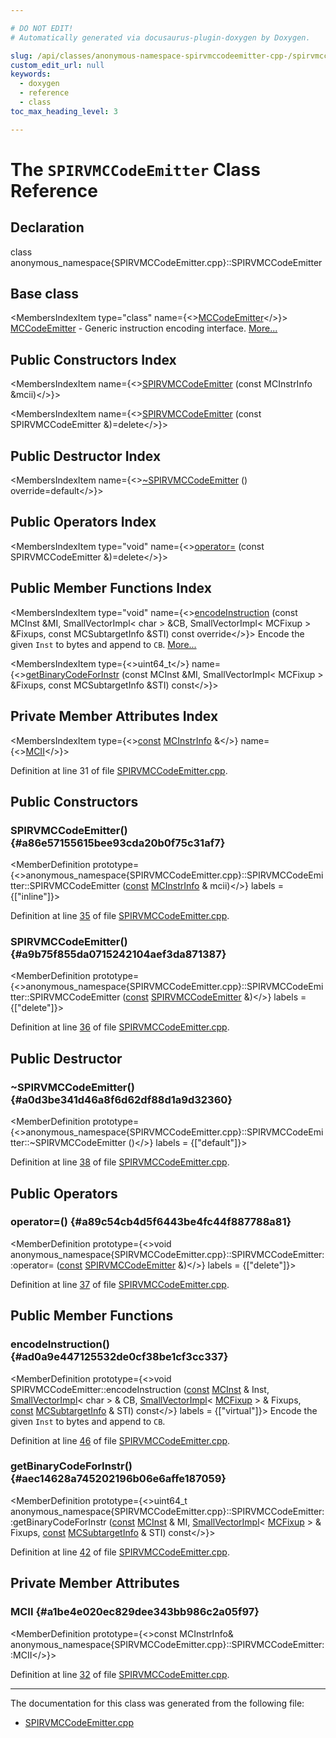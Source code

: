 ```yaml
---

# DO NOT EDIT!
# Automatically generated via docusaurus-plugin-doxygen by Doxygen.

slug: /api/classes/anonymous-namespace-spirvmccodeemitter-cpp-/spirvmccodeemitter
custom_edit_url: null
keywords:
  - doxygen
  - reference
  - class
toc_max_heading_level: 3

---
```





# The `SPIRVMCCodeEmitter` Class Reference

<DoxygenPage pluginConfig={pluginConfig}>



## Declaration

<CodeBlock>class anonymous_namespace{SPIRVMCCodeEmitter.cpp}::SPIRVMCCodeEmitter</CodeBlock>

## Base class

<MembersIndex>

<MembersIndexItem
  type="class"
  name={<><a href="/docs/api/classes/llvm/mccodeemitter">MCCodeEmitter</a></>}>
<a href="/docs/api/classes/llvm/mccodeemitter">MCCodeEmitter</a> - Generic instruction encoding interface. <a href="/docs/api/classes/llvm/mccodeemitter/#details">More...</a>
</MembersIndexItem>

</MembersIndex>

## Public Constructors Index

<MembersIndex>

<MembersIndexItem
  name={<><a href="#a86e57155615bee93cda20b0f75c31af7">SPIRVMCCodeEmitter</a> (const MCInstrInfo &amp;mcii)</>}>
</MembersIndexItem>

<MembersIndexItem
  name={<><a href="#a9b75f855da0715242104aef3da871387">SPIRVMCCodeEmitter</a> (const SPIRVMCCodeEmitter &amp;)=delete</>}>
</MembersIndexItem>

</MembersIndex>

## Public Destructor Index

<MembersIndex>

<MembersIndexItem
  name={<><a href="#a0d3be341d46a8f6d62df88d1a9d32360">~SPIRVMCCodeEmitter</a> () override=default</>}>
</MembersIndexItem>

</MembersIndex>

## Public Operators Index

<MembersIndex>

<MembersIndexItem
  type="void"
  name={<><a href="#a89c54cb4d5f6443be4fc44f887788a81">operator=</a> (const SPIRVMCCodeEmitter &amp;)=delete</>}>
</MembersIndexItem>

</MembersIndex>

## Public Member Functions Index

<MembersIndex>

<MembersIndexItem
  type="void"
  name={<><a href="#ad0a9e447125532de0cf38be1cf3cc337">encodeInstruction</a> (const MCInst &amp;MI, SmallVectorImpl&lt; char &gt; &amp;CB, SmallVectorImpl&lt; MCFixup &gt; &amp;Fixups, const MCSubtargetInfo &amp;STI) const override</>}>
Encode the given <code>Inst</code> to bytes and append to <code>CB</code>. <a href="#ad0a9e447125532de0cf38be1cf3cc337">More...</a>
</MembersIndexItem>

<MembersIndexItem
  type={<>uint64&#95;t</>}
  name={<><a href="#aec14628a745202196b06e6affe187059">getBinaryCodeForInstr</a> (const MCInst &amp;MI, SmallVectorImpl&lt; MCFixup &gt; &amp;Fixups, const MCSubtargetInfo &amp;STI) const</>}>
</MembersIndexItem>

</MembersIndex>

## Private Member Attributes Index

<MembersIndex>

<MembersIndexItem
  type={<><a href="/docs/api/files/lib/lib/target/lib/target/aarch64/aarch64promoteconstant-cpp/#a90f8350fecae261c25be85d38b451bff">const</a> <a href="/docs/api/classes/llvm/mcinstrinfo">MCInstrInfo</a> &amp;</>}
  name={<><a href="#a1be4e020ec829dee343bb986c2a05f97">MCII</a></>}>
</MembersIndexItem>

</MembersIndex>


Definition at line 31 of file <a href="/docs/api/files/lib/lib/target/lib/target/spirv/lib/target/spirv/mctargetdesc/spirvmccodeemitter-cpp">SPIRVMCCodeEmitter.cpp</a>.

<SectionDefinition>

## Public Constructors

### SPIRVMCCodeEmitter() {#a86e57155615bee93cda20b0f75c31af7}

<MemberDefinition
  prototype={<>anonymous&#95;namespace&#123;SPIRVMCCodeEmitter.cpp&#125;::SPIRVMCCodeEmitter::SPIRVMCCodeEmitter (<a href="/docs/api/files/lib/lib/target/lib/target/aarch64/aarch64promoteconstant-cpp/#a90f8350fecae261c25be85d38b451bff">const</a> <a href="/docs/api/classes/llvm/mcinstrinfo">MCInstrInfo</a> &amp; mcii)</>}
  labels = {["inline"]}>

Definition at line <a href="/docs/api/files/lib/lib/target/lib/target/spirv/lib/target/spirv/mctargetdesc/spirvmccodeemitter-cpp/#l00035">35</a> of file <a href="/docs/api/files/lib/lib/target/lib/target/spirv/lib/target/spirv/mctargetdesc/spirvmccodeemitter-cpp">SPIRVMCCodeEmitter.cpp</a>.
</MemberDefinition>

### SPIRVMCCodeEmitter() {#a9b75f855da0715242104aef3da871387}

<MemberDefinition
  prototype={<>anonymous&#95;namespace&#123;SPIRVMCCodeEmitter.cpp&#125;::SPIRVMCCodeEmitter::SPIRVMCCodeEmitter (<a href="/docs/api/files/lib/lib/target/lib/target/aarch64/aarch64promoteconstant-cpp/#a90f8350fecae261c25be85d38b451bff">const</a> <a href="/docs/api/classes/anonymous-namespace-spirvmccodeemitter-cpp-/spirvmccodeemitter">SPIRVMCCodeEmitter</a> &amp;)</>}
  labels = {["delete"]}>

Definition at line <a href="/docs/api/files/lib/lib/target/lib/target/spirv/lib/target/spirv/mctargetdesc/spirvmccodeemitter-cpp/#l00036">36</a> of file <a href="/docs/api/files/lib/lib/target/lib/target/spirv/lib/target/spirv/mctargetdesc/spirvmccodeemitter-cpp">SPIRVMCCodeEmitter.cpp</a>.
</MemberDefinition>

</SectionDefinition>

<SectionDefinition>

## Public Destructor

### ~SPIRVMCCodeEmitter() {#a0d3be341d46a8f6d62df88d1a9d32360}

<MemberDefinition
  prototype={<>anonymous&#95;namespace&#123;SPIRVMCCodeEmitter.cpp&#125;::SPIRVMCCodeEmitter::~SPIRVMCCodeEmitter ()</>}
  labels = {["default"]}>

Definition at line <a href="/docs/api/files/lib/lib/target/lib/target/spirv/lib/target/spirv/mctargetdesc/spirvmccodeemitter-cpp/#l00038">38</a> of file <a href="/docs/api/files/lib/lib/target/lib/target/spirv/lib/target/spirv/mctargetdesc/spirvmccodeemitter-cpp">SPIRVMCCodeEmitter.cpp</a>.
</MemberDefinition>

</SectionDefinition>

<SectionDefinition>

## Public Operators

### operator=() {#a89c54cb4d5f6443be4fc44f887788a81}

<MemberDefinition
  prototype={<>void anonymous&#95;namespace&#123;SPIRVMCCodeEmitter.cpp&#125;::SPIRVMCCodeEmitter::operator= (<a href="/docs/api/files/lib/lib/target/lib/target/aarch64/aarch64promoteconstant-cpp/#a90f8350fecae261c25be85d38b451bff">const</a> <a href="/docs/api/classes/anonymous-namespace-spirvmccodeemitter-cpp-/spirvmccodeemitter">SPIRVMCCodeEmitter</a> &amp;)</>}
  labels = {["delete"]}>

Definition at line <a href="/docs/api/files/lib/lib/target/lib/target/spirv/lib/target/spirv/mctargetdesc/spirvmccodeemitter-cpp/#l00037">37</a> of file <a href="/docs/api/files/lib/lib/target/lib/target/spirv/lib/target/spirv/mctargetdesc/spirvmccodeemitter-cpp">SPIRVMCCodeEmitter.cpp</a>.
</MemberDefinition>

</SectionDefinition>

<SectionDefinition>

## Public Member Functions

### encodeInstruction() {#ad0a9e447125532de0cf38be1cf3cc337}

<MemberDefinition
  prototype={<>void SPIRVMCCodeEmitter::encodeInstruction (<a href="/docs/api/files/lib/lib/target/lib/target/aarch64/aarch64promoteconstant-cpp/#a90f8350fecae261c25be85d38b451bff">const</a> <a href="/docs/api/classes/llvm/mcinst">MCInst</a> &amp; Inst, <a href="/docs/api/classes/llvm/smallvectorimpl">SmallVectorImpl</a>&lt; char &gt; &amp; CB, <a href="/docs/api/classes/llvm/smallvectorimpl">SmallVectorImpl</a>&lt; <a href="/docs/api/classes/llvm/mcfixup">MCFixup</a> &gt; &amp; Fixups, <a href="/docs/api/files/lib/lib/target/lib/target/aarch64/aarch64promoteconstant-cpp/#a90f8350fecae261c25be85d38b451bff">const</a> <a href="/docs/api/classes/llvm/mcsubtargetinfo">MCSubtargetInfo</a> &amp; STI) const</>}
  labels = {["virtual"]}>
Encode the given <code>Inst</code> to bytes and append to <code>CB</code>.

Definition at line <a href="/docs/api/files/lib/lib/target/lib/target/spirv/lib/target/spirv/mctargetdesc/spirvmccodeemitter-cpp/#l00046">46</a> of file <a href="/docs/api/files/lib/lib/target/lib/target/spirv/lib/target/spirv/mctargetdesc/spirvmccodeemitter-cpp">SPIRVMCCodeEmitter.cpp</a>.
</MemberDefinition>

### getBinaryCodeForInstr() {#aec14628a745202196b06e6affe187059}

<MemberDefinition
  prototype={<>uint64&#95;t anonymous&#95;namespace&#123;SPIRVMCCodeEmitter.cpp&#125;::SPIRVMCCodeEmitter::getBinaryCodeForInstr (<a href="/docs/api/files/lib/lib/target/lib/target/aarch64/aarch64promoteconstant-cpp/#a90f8350fecae261c25be85d38b451bff">const</a> <a href="/docs/api/classes/llvm/mcinst">MCInst</a> &amp; MI, <a href="/docs/api/classes/llvm/smallvectorimpl">SmallVectorImpl</a>&lt; <a href="/docs/api/classes/llvm/mcfixup">MCFixup</a> &gt; &amp; Fixups, <a href="/docs/api/files/lib/lib/target/lib/target/aarch64/aarch64promoteconstant-cpp/#a90f8350fecae261c25be85d38b451bff">const</a> <a href="/docs/api/classes/llvm/mcsubtargetinfo">MCSubtargetInfo</a> &amp; STI) const</>}>

Definition at line <a href="/docs/api/files/lib/lib/target/lib/target/spirv/lib/target/spirv/mctargetdesc/spirvmccodeemitter-cpp/#l00042">42</a> of file <a href="/docs/api/files/lib/lib/target/lib/target/spirv/lib/target/spirv/mctargetdesc/spirvmccodeemitter-cpp">SPIRVMCCodeEmitter.cpp</a>.
</MemberDefinition>

</SectionDefinition>

<SectionDefinition>

## Private Member Attributes

### MCII {#a1be4e020ec829dee343bb986c2a05f97}

<MemberDefinition
  prototype={<>const MCInstrInfo&amp; anonymous&#95;namespace&#123;SPIRVMCCodeEmitter.cpp&#125;::SPIRVMCCodeEmitter::MCII</>}>

Definition at line <a href="/docs/api/files/lib/lib/target/lib/target/spirv/lib/target/spirv/mctargetdesc/spirvmccodeemitter-cpp/#l00032">32</a> of file <a href="/docs/api/files/lib/lib/target/lib/target/spirv/lib/target/spirv/mctargetdesc/spirvmccodeemitter-cpp">SPIRVMCCodeEmitter.cpp</a>.
</MemberDefinition>

</SectionDefinition>

<hr/>

The documentation for this class was generated from the following file:

<ul>
<li><a href="/docs/api/files/lib/lib/target/lib/target/spirv/lib/target/spirv/mctargetdesc/spirvmccodeemitter-cpp">SPIRVMCCodeEmitter.cpp</a></li>
</ul>

</DoxygenPage>
